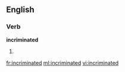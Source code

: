 ==English==

===Verb===
'''incriminated'''

# {{present participle of|incriminate}}

[[fr:incriminated]]
[[ml:incriminated]]
[[vi:incriminated]]